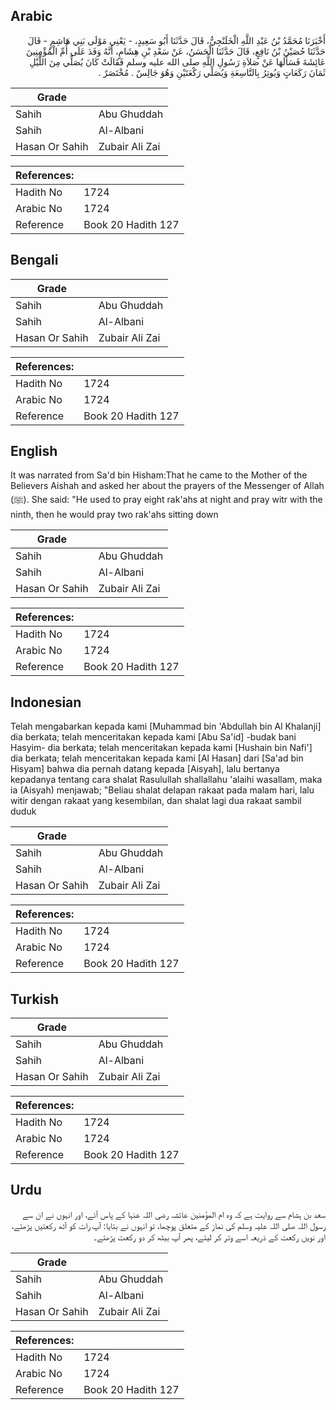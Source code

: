 ## Arabic


<div dir="rtl" lang="ar" style={{fontSize:'larger',backgroundColor:'#f8f9fa',padding:20}}>
أَخْبَرَنَا مُحَمَّدُ بْنُ عَبْدِ اللَّهِ الْخَلَنْجِيُّ، قَالَ حَدَّثَنَا أَبُو سَعِيدٍ، - يَعْنِي مَوْلَى بَنِي هَاشِمٍ - قَالَ حَدَّثَنَا حُصَيْنُ بْنُ نَافِعٍ، قَالَ حَدَّثَنَا الْحَسَنُ، عَنْ سَعْدِ بْنِ هِشَامٍ، أَنَّهُ وَفَدَ عَلَى أُمِّ الْمُؤْمِنِينَ عَائِشَةَ فَسَأَلَهَا عَنْ صَلاَةِ رَسُولِ اللَّهِ صلى الله عليه وسلم فَقَالَتْ كَانَ يُصَلِّي مِنَ اللَّيْلِ ثَمَانَ رَكَعَاتٍ وَيُوتِرُ بِالتَّاسِعَةِ وَيُصَلِّي رَكْعَتَيْنِ وَهُوَ جَالِسٌ ‏.‏ مُخْتَصَرٌ ‏.‏
</div>
<div style={{backgroundColor:'#f8f9fa',padding:20, marginBottom: 10}}><table> <thead> <tr> <th>Grade</th> <th></th> </tr> </thead> <tbody> <tr><td>Sahih</td><td>Abu Ghuddah</td></tr><tr><td>Sahih</td><td>Al-Albani</td></tr><tr><td>Hasan Or Sahih</td><td>Zubair Ali Zai</td></tr></tbody></table><table> <thead> <tr> <th>References:</th> <th></th> </tr> </thead> <tbody><tr><td>Hadith No</td><td>1724</td></tr><tr><td>Arabic No</td><td>1724</td></tr><tr><td>Reference</td><td>Book 20 Hadith 127</td></tr></tbody></table></div>

## Bengali


<div dir="ltr" lang="bn" style={{fontSize:'larger',backgroundColor:'#f8f9fa',padding:20}}>

</div>
<div style={{backgroundColor:'#f8f9fa',padding:20, marginBottom: 10}}><table> <thead> <tr> <th>Grade</th> <th></th> </tr> </thead> <tbody> <tr><td>Sahih</td><td>Abu Ghuddah</td></tr><tr><td>Sahih</td><td>Al-Albani</td></tr><tr><td>Hasan Or Sahih</td><td>Zubair Ali Zai</td></tr></tbody></table><table> <thead> <tr> <th>References:</th> <th></th> </tr> </thead> <tbody><tr><td>Hadith No</td><td>1724</td></tr><tr><td>Arabic No</td><td>1724</td></tr><tr><td>Reference</td><td>Book 20 Hadith 127</td></tr></tbody></table></div>

## English


<div dir="ltr" lang="en" style={{fontSize:'larger',backgroundColor:'#f8f9fa',padding:20}}>
It was narrated from Sa'd bin Hisham:That he came to the Mother of the Believers Aishah and asked her about the prayers of the Messenger of Allah (ﷺ). She said: "He used to pray eight rak'ahs at night and pray witr with the ninth, then he would pray two rak'ahs sitting down
</div>
<div style={{backgroundColor:'#f8f9fa',padding:20, marginBottom: 10}}><table> <thead> <tr> <th>Grade</th> <th></th> </tr> </thead> <tbody> <tr><td>Sahih</td><td>Abu Ghuddah</td></tr><tr><td>Sahih</td><td>Al-Albani</td></tr><tr><td>Hasan Or Sahih</td><td>Zubair Ali Zai</td></tr></tbody></table><table> <thead> <tr> <th>References:</th> <th></th> </tr> </thead> <tbody><tr><td>Hadith No</td><td>1724</td></tr><tr><td>Arabic No</td><td>1724</td></tr><tr><td>Reference</td><td>Book 20 Hadith 127</td></tr></tbody></table></div>

## Indonesian


<div dir="ltr" lang="id" style={{fontSize:'larger',backgroundColor:'#f8f9fa',padding:20}}>
Telah mengabarkan kepada kami [Muhammad bin 'Abdullah bin Al Khalanji] dia berkata; telah menceritakan kepada kami [Abu Sa'id] -budak bani Hasyim- dia berkata; telah menceritakan kepada kami [Hushain bin Nafi'] dia berkata; telah menceritakan kepada kami [Al Hasan] dari [Sa'ad bin Hisyam] bahwa dia pernah datang kepada [Aisyah], lalu bertanya kepadanya tentang cara shalat Rasulullah shallallahu 'alaihi wasallam, maka ia (Aisyah) menjawab; "Beliau shalat delapan rakaat pada malam hari, lalu witir dengan rakaat yang kesembilan, dan shalat lagi dua rakaat sambil duduk
</div>
<div style={{backgroundColor:'#f8f9fa',padding:20, marginBottom: 10}}><table> <thead> <tr> <th>Grade</th> <th></th> </tr> </thead> <tbody> <tr><td>Sahih</td><td>Abu Ghuddah</td></tr><tr><td>Sahih</td><td>Al-Albani</td></tr><tr><td>Hasan Or Sahih</td><td>Zubair Ali Zai</td></tr></tbody></table><table> <thead> <tr> <th>References:</th> <th></th> </tr> </thead> <tbody><tr><td>Hadith No</td><td>1724</td></tr><tr><td>Arabic No</td><td>1724</td></tr><tr><td>Reference</td><td>Book 20 Hadith 127</td></tr></tbody></table></div>

## Turkish


<div dir="ltr" lang="tr" style={{fontSize:'larger',backgroundColor:'#f8f9fa',padding:20}}>

</div>
<div style={{backgroundColor:'#f8f9fa',padding:20, marginBottom: 10}}><table> <thead> <tr> <th>Grade</th> <th></th> </tr> </thead> <tbody> <tr><td>Sahih</td><td>Abu Ghuddah</td></tr><tr><td>Sahih</td><td>Al-Albani</td></tr><tr><td>Hasan Or Sahih</td><td>Zubair Ali Zai</td></tr></tbody></table><table> <thead> <tr> <th>References:</th> <th></th> </tr> </thead> <tbody><tr><td>Hadith No</td><td>1724</td></tr><tr><td>Arabic No</td><td>1724</td></tr><tr><td>Reference</td><td>Book 20 Hadith 127</td></tr></tbody></table></div>

## Urdu


<div dir="rtl" lang="ur" style={{fontSize:'larger',backgroundColor:'#f8f9fa',padding:20}}>
سعد بن ہشام سے روایت ہے کہ وہ ام المؤمنین عائشہ رضی اللہ عنہا کے پاس آئے، اور انہوں نے ان سے رسول اللہ صلی اللہ علیہ وسلم کی نماز کے متعلق پوچھا، تو انہوں نے بتایا: آپ رات کو آٹھ رکعتیں پڑھتے، اور نویں رکعت کے ذریعہ اسے وتر کر لیتے، پھر آپ بیٹھ کر دو رکعت پڑھتے۔
</div>
<div style={{backgroundColor:'#f8f9fa',padding:20, marginBottom: 10}}><table> <thead> <tr> <th>Grade</th> <th></th> </tr> </thead> <tbody> <tr><td>Sahih</td><td>Abu Ghuddah</td></tr><tr><td>Sahih</td><td>Al-Albani</td></tr><tr><td>Hasan Or Sahih</td><td>Zubair Ali Zai</td></tr></tbody></table><table> <thead> <tr> <th>References:</th> <th></th> </tr> </thead> <tbody><tr><td>Hadith No</td><td>1724</td></tr><tr><td>Arabic No</td><td>1724</td></tr><tr><td>Reference</td><td>Book 20 Hadith 127</td></tr></tbody></table></div>